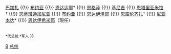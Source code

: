 {{Navbox
|name = 布隆迪总统
|title = [[布隆迪]][[布隆迪总统|总统]]
|imageleft = [[File:Flag_of_Burundi.svg|80px|布隆迪共和国国旗]]
|image = [[File:Coat_of_arms_of_Burundi.svg|right|60px|布隆迪共和国国徽]]
|titlestyle = background:#b0c4de<!--LightSteelBlue-->;
|list1 =[[米歇尔·米孔贝罗|米孔贝罗]] {{!}} <!--
-->[[让·巴蒂斯特·巴加扎|巴加扎]] {{!}} <!--
-->[[皮埃尔·布约亚|布约亚]] {{!}} <!--
-->[[梅尔希奥·恩达达耶|恩达达耶]]† {{!}} <!--
-->[[弗朗索瓦·恩格泽|恩格泽]] {{!}} <!--
-->[[西尔维·基尼吉|基尼吉]] {{!}} <!--
-->[[西普里安·恩塔里亚米拉|恩塔里亚米拉]]† {{!}} <!--
-->[[西尔维斯特·恩蒂班通加尼亚|恩蒂班通加尼亚]] {{!}} <!--
-->[[皮埃尔·布约亚|布约亚]] {{!}} <!--
-->[[多米蒂昂·恩达伊泽耶|恩达伊泽耶]] {{!}} <!--
-->[[皮埃尔·恩库伦齐扎|恩库伦齐扎]]† {{!}} <!--
-->[[帕斯卡尔·尼亚本达|尼亚本达]]* {{!}} <!--
-->[[埃瓦里斯特·恩达伊希米耶|恩达伊希米耶]]（現任）

<br><small>*代总统     †军人</small>
}}<noinclude>
[[Category:布隆迪总统| ]]
[[Category:国家元首导航模板|B]]
[[Category:布隆迪政治人物模板|总统]]

</noinclude>